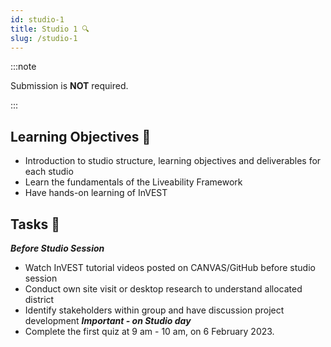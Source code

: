 ```yaml
---
id: studio-1
title: Studio 1 🔍
slug: /studio-1
---
```





<StudioType type="working"/>

:::note 

Submission is __NOT__ required. 

:::

## Learning Objectives 🎯

- Introduction to studio structure, learning objectives and deliverables for each studio
- Learn the fundamentals of the Liveability Framework 
- Have hands-on learning of InVEST

## Tasks 🔨
***Before Studio Session***
- Watch InVEST tutorial videos posted on CANVAS/GitHub before studio session
- Conduct own site visit or desktop research to understand allocated district
- Identify stakeholders within group and have discussion project development
***Important - on Studio day***
- Complete the first quiz at 9 am - 10 am, on 6 February 2023.
